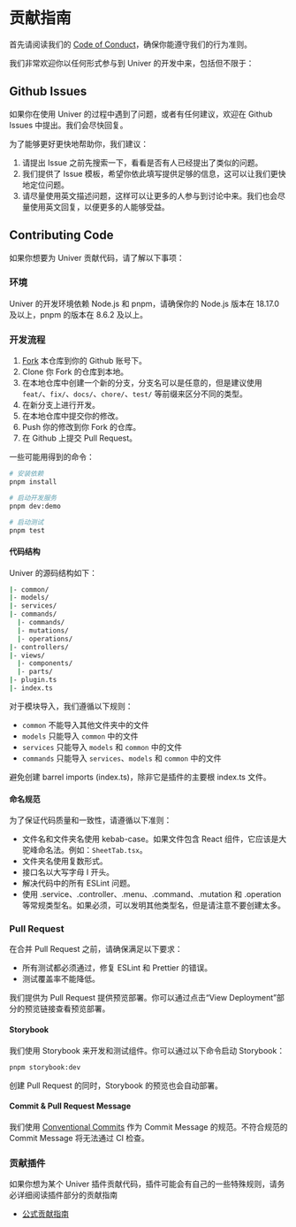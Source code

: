 # 贡献指南

首先请阅读我们的 [Code of Conduct](https://github.com/dream-num/univer/blob/dev/CODE_OF_CONDUCT.md)，确保你能遵守我们的行为准则。

我们非常欢迎你以任何形式参与到 Univer 的开发中来，包括但不限于：

## Github Issues

如果你在使用 Univer 的过程中遇到了问题，或者有任何建议，欢迎在 Github Issues 中提出。我们会尽快回复。

为了能够更好更快地帮助你，我们建议：

1. 请提出 Issue 之前先搜索一下，看看是否有人已经提出了类似的问题。
2. 我们提供了 Issue 模板，希望你依此填写提供足够的信息，这可以让我们更快地定位问题。
3. 请尽量使用英文描述问题，这样可以让更多的人参与到讨论中来。我们也会尽量使用英文回复，以便更多的人能够受益。

## Contributing Code

如果你想要为 Univer 贡献代码，请了解以下事项：

### 环境

Univer 的开发环境依赖 Node.js 和 pnpm，请确保你的 Node.js 版本在 18.17.0 及以上，pnpm 的版本在 8.6.2 及以上。

### 开发流程

1. [Fork](https://github.com/dream-num/univer/fork) 本仓库到你的 Github 账号下。
2. Clone 你 Fork 的仓库到本地。
3. 在本地仓库中创建一个新的分支，分支名可以是任意的，但是建议使用 `feat/`、`fix/`、`docs/`、`chore/`、`test/` 等前缀来区分不同的类型。
4. 在新分支上进行开发。
5. 在本地仓库中提交你的修改。
6. Push 你的修改到你 Fork 的仓库。
7. 在 Github 上提交 Pull Request。

一些可能用得到的命令：

```bash
# 安装依赖
pnpm install

# 启动开发服务
pnpm dev:demo

# 启动测试
pnpm test
```

#### 代码结构

Univer 的源码结构如下：

```bash
|- common/
|- models/
|- services/
|- commands/
  |- commands/
  |- mutations/
  |- operations/
|- controllers/
|- views/
  |- components/
  |- parts/
|- plugin.ts
|- index.ts
```

对于模块导入，我们遵循以下规则：

- `common` 不能导入其他文件夹中的文件
- `models` 只能导入 `common` 中的文件
- `services` 只能导入 `models` 和 `common` 中的文件
- `commands` 只能导入 `services`、`models` 和 `common` 中的文件

避免创建 barrel imports (index.ts)，除非它是插件的主要根 index.ts 文件。

#### 命名规范

为了保证代码质量和一致性，请遵循以下准则：

- 文件名和文件夹名使用 kebab-case。如果文件包含 React 组件，它应该是大驼峰命名法。例如：`SheetTab.tsx`。
- 文件夹名使用复数形式。
- 接口名以大写字母 I 开头。
- 解决代码中的所有 ESLint 问题。
- 使用 .service、.controller、.menu、.command、.mutation 和 .operation 等常规类型名。如果必须，可以发明其他类型名，但是请注意不要创建太多。

### Pull Request

在合并 Pull Request 之前，请确保满足以下要求：

- 所有测试都必须通过，修复 ESLint 和 Prettier 的错误。
- 测试覆盖率不能降低。

我们提供为 Pull Request 提供预览部署。你可以通过点击“View Deployment”部分的预览链接查看预览部署。

#### Storybook

我们使用 Storybook 来开发和测试组件。你可以通过以下命令启动 Storybook：

```bash
pnpm storybook:dev
```

创建 Pull Request 的同时，Storybook 的预览也会自动部署。

#### Commit & Pull Request Message

我们使用 [Conventional Commits](https://www.conventionalcommits.org/en/v1.0.0/) 作为 Commit Message 的规范。不符合规范的 Commit Message 将无法通过 CI 检查。

### 贡献插件

如果你想为某个 Univer 插件贡献代码，插件可能会有自己的一些特殊规则，请务必详细阅读插件部分的贡献指南

- [公式贡献指南](/guides/sheet/customization/formula/#如何在-formula-engine-中添加公式)
